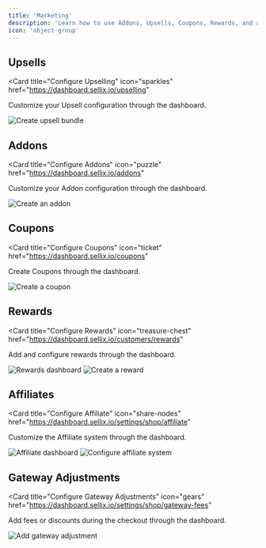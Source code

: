 ```yaml
---
title: 'Marketing'
description: 'Learn how to use Addons, Upsells, Coupons, Rewards, and all our ecosystem to skyrocket sales and increase conversion'
icon: 'object-group'
---
```


## Upsells

<Card
  title="Configure Upselling"
  icon="sparkles"
  href="https://dashboard.sellix.io/upselling"
>
  Customize your Upsell configuration through the dashboard.
</Card>

<Frame>
<img
  className="block"
  src="https://sellix.io/cdn-cgi/image/q=65/https://cdn.sellix.io/static/documentation/images/marketing/upselling.png"
  alt="Create upsell bundle"
/>
</Frame>

## Addons

<Card
  title="Configure Addons"
  icon="puzzle"
  href="https://dashboard.sellix.io/addons"
>
  Customize your Addon configuration through the dashboard.
</Card>

<Frame>
<img
  className="block"
  src="https://sellix.io/cdn-cgi/image/q=65/https://cdn.sellix.io/static/documentation/images/marketing/addon.png"
  alt="Create an addon"
/>
</Frame>

## Coupons

<Card
  title="Configure Coupons"
  icon="ticket"
  href="https://dashboard.sellix.io/coupons"
>
  Create Coupons through the dashboard.
</Card>

<Frame>
<img
  className="block"
  src="https://sellix.io/cdn-cgi/image/q=65/https://cdn.sellix.io/static/documentation/images/marketing/coupon.png"
  alt="Create a coupon"
/>
</Frame>

## Rewards

<Card
  title="Configure Rewards"
  icon="treasure-chest"
  href="https://dashboard.sellix.io/customers/rewards"
>
  Add and configure rewards through the dashboard.
</Card>

<Frame>
<img
  className="block"
  src="https://sellix.io/cdn-cgi/image/q=65/https://cdn.sellix.io/static/documentation/images/marketing/rewards.png"
  alt="Rewards dashboard"
/>
</Frame>

<Frame>
<img
  className="block"
  src="https://sellix.io/cdn-cgi/image/q=65/https://cdn.sellix.io/static/documentation/images/marketing/add-reward.png"
  alt="Create a reward"
/>
</Frame>

## Affiliates

<Card
  title="Configure Affiliate"
  icon="share-nodes"
  href="https://dashboard.sellix.io/settings/shop/affiliate"
>
  Customize the Affiliate system through the dashboard.
</Card>

<Frame>
<img
  className="block"
  src="https://sellix.io/cdn-cgi/image/q=65/https://cdn.sellix.io/static/documentation/images/marketing/affiliate-dash.png"
  alt="Affiliate dashboard"
/>
</Frame>

<Frame>
<img
  className="block"
  src="https://sellix.io/cdn-cgi/image/q=65/https://cdn.sellix.io/static/documentation/images/marketing/affiliate-set.png"
  alt="Configure affiliate system"
/>
</Frame>

## Gateway Adjustments

<Card
  title="Configure Gateway Adjustments"
  icon="gears"
  href="https://dashboard.sellix.io/settings/shop/gateway-fees"
>
  Add fees or discounts during the checkout through the dashboard.
</Card>

<Frame>
<img
  className="block"
  src="https://sellix.io/cdn-cgi/image/q=65/https://cdn.sellix.io/static/documentation/images/marketing/adjustments.png"
  alt="Add gateway adjustment"
/>
</Frame>
